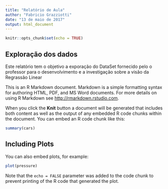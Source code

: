 ---
title: "Relatório de Aula"
author: "Fabricio Grazziotti"
date: "13 de maio de 2017"
output: html_document
---

```{r setup, include=FALSE}
knitr::opts_chunk$set(echo = TRUE)
```

## Exploração dos dados

Este relatório tem o objetivo a exporação do DataSet fornecido pelo o professor para o desenvolvimento e a investigação sobre a visão da Regrassão Linear

This is an R Markdown document. Markdown is a simple formatting syntax for authoring HTML, PDF, and MS Word documents. For more details on using R Markdown see <http://rmarkdown.rstudio.com>.

When you click the **Knit** button a document will be generated that includes both content as well as the output of any embedded R code chunks within the document. You can embed an R code chunk like this:

```{r cars}
summary(cars)
```

## Including Plots

You can also embed plots, for example:

```{r pressure, echo=FALSE}
plot(pressure)
```

Note that the `echo = FALSE` parameter was added to the code chunk to prevent printing of the R code that generated the plot.
